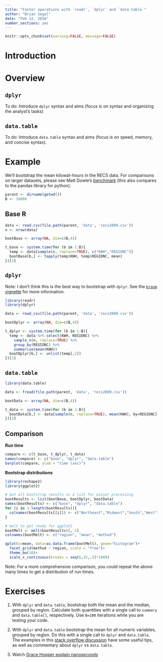```yaml
---
title: "Faster operations with `readr`, `dplyr` and `data.table`"
author: "Brian Segal"
date: "Feb 12, 2016"
number_sections: yes
---
```


```r
knitr::opts_chunk$set(warning=FALSE, message=FALSE)
```
# Introduction

# Overview

## `dplyr`

To do: Introduce `dplyr` syntax and aims (focus is on syntax and organizing the analyst's tasks)

## `data.table`

To do: Introduce `data.table` syntax and aims (focus is on speed, memory, and concise syntax).

# Example

We'll bootstrap the mean kilowat-hours in the RECS data. For comparisons on larger datasets, please see Matt Dowle's [benchmark](https://github.com/Rdatatable/data.table/wiki/Benchmarks-%3A-Grouping) (this also compares to the pandas library for python).

```r
parent <- dirname(getwd())
B <- 10000
```

## Base R

```r

data <- read.csv(file.path(parent, 'data', 'recs2009.csv'))
n <- nrow(data)

bootBase <- array(NA, dim=c(B,4))

t_base <- system.time(for (b in 1:B){
  temp <- data[sample(n, replace=TRUE), c("KWH","REGIONC")]
  bootBase[b,] <- tapply(temp$KWH, temp$REGIONC, mean)
})[3]
```

## `dplyr`

Note: I don't think this is the best way to bootstrap with `dplyr`. See the [`broom` vignette](https://cran.r-project.org/web/packages/broom/vignettes/bootstrapping.html) for more information.

```r
library(readr)
library(dplyr)

data <- read_csv(file.path(parent, 'data', 'recs2009.csv'))

bootDplyr <- array(NA, dim=c(B,4))

t_dplyr <- system.time(for (b in 1:B){
  temp <- data %>% select(KWH, REGIONC) %>%
    sample_n(n, replace=TRUE) %>%
    group_by(REGIONC) %>%
    summarise(mean(KWH))
  bootDplyr[b,] <- unlist(temp[,2])
})[3]
```

## `data.table`

```r
library(data.table)

data <- fread(file.path(parent, 'data', 'recs2009.csv'))

bootData <- array(NA, dim=c(B,4))

t_data <- system.time(for (b in 1:B){
  bootData[b,] <- data[sample(n, replace=TRUE), mean(KWH), by=REGIONC][order(REGIONC),V1]
})[3]
```
## Comparison 

**Run time**

```r
compare <- c(t_base, t_dplyr, t_data)
names(compare) <- c("base", "dplyr", "data.table")
barplot(compare, ylab = "time (sec)")
```

**Bootstrap distributions**

```r
library(reshape2)
library(ggplot2)

# put all bootstrap results in a list for easier processing
bootResults <- list(bootBase, bootDplyr, bootData)
names(bootResults) <- c("base", "dplyr", "data.table")
for (i in 1:length(bootResults)){
  colnames(bootResults[[i]]) <- c("Northeast","Midwest","South","West")
}

# melt to get ready for ggplot2
bootMelt <- melt(bootResults)[,-1]
colnames(bootMelt) <- c("region", "mean", "method")

qplot(x=mean, data=as.data.frame(bootMelt), geom="histogram")+
  facet_grid(method ~ region, scale = "free")+
  theme_bw(16)+
  scale_x_continuous(breaks = seq(6,15,.5)*1000)
```

Note: For a more comprehensive comparison, you could repeat the above many times to get a distribution of run times.

# Exercises

1. With `dplyr` and `data.table`, bootstrap both the mean and the median, grouped by region. Calculate both quantities with a single call to `summary` and `data.table[]`, respectively. Use `B=100` iterations while you are testing your code.

2. With `dplyr` and `data.table` bootstrap the mean for all numeric variables, grouped by region. Do this with a single call to `dplyr` and `data.table`. The examples in this [stack overflow discussion](http://stackoverflow.com/questions/21435339/data-table-vs-dplyr-can-one-do-something-well-the-other-cant-or-does-poorly) have some useful tips, as well as commentary about `dplyr` vs `data.table`.

3. Watch [Grace Hopper explain nanoseconds](https://www.youtube.com/watch?v=JEpsKnWZrJ8)